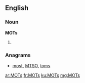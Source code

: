 ==English==

===Noun===
'''MOTs'''

# {{plural of|MOT}}

===Anagrams===
* [[most#English|most]], [[MTSO#English|MTSO]], [[toms#English|toms]]

[[ar:MOTs]]
[[fr:MOTs]]
[[ku:MOTs]]
[[mg:MOTs]]